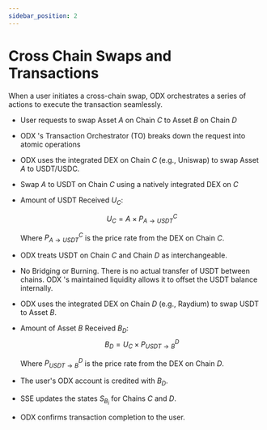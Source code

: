 ```yaml
---
sidebar_position: 2
---
```


# Cross Chain Swaps and Transactions

When a user initiates a cross-chain swap, ODX orchestrates a series of actions to execute the transaction seamlessly.

- User requests to swap Asset $A$ on Chain $C$ to Asset $B$ on Chain $D$
- ODX 's Transaction Orchestrator (TO) breaks down the request into atomic operations
- ODX uses the integrated DEX on Chain $C$ (e.g., Uniswap) to swap Asset $A$ to USDT/USDC.
- Swap $A$ to USDT on Chain $C$ using a natively integrated DEX on $C$
- Amount of USDT Received $U_C$:

	$$
	U_C = A \times P^C_{A \rightarrow USDT}
	$$

	Where $P^C_{A \rightarrow USDT}$ is the price rate from the DEX on Chain $C$.
- ODX treats USDT on Chain $C$ and Chain $D$ as interchangeable.
- No Bridging or Burning. There is no actual transfer of USDT between chains. ODX 's maintained liquidity allows it to offset the USDT balance internally.
- ODX uses the integrated DEX on Chain $D$ (e.g., Raydium) to swap USDT to Asset $B$.
- Amount of Asset $B$ Received $B_D$:
     $$
     B_D = U_C \times P^D_{USDT \rightarrow B}
     $$

     Where $P^D_{USDT \rightarrow B}$ is the price rate from the DEX on Chain $D$.
- The user's ODX account is credited with $B_D$.
- SSE updates the states $S_{B_i}$ for Chains $C$ and $D$.
- ODX confirms transaction completion to the user.
